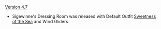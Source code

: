 {{Change History/Header}}
[[Version 4.7]]
* Sigewinne's Dressing Room was released with Default Outfit [[Sweetness of the Sea]] and Wind Gliders.